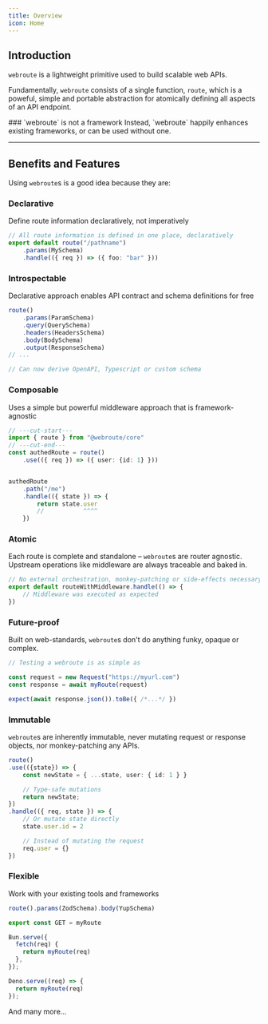 ```yaml
---
title: Overview
icon: Home
---
```


## Introduction

`webroute` is a lightweight primitive used to build scalable web APIs.

Fundamentally, `webroute` consists of a single function, `route`, which is a poweful, simple and portable abstraction for atomically defining all aspects of an API endpoint.

<Callout>
### `webroute` is not a framework
 Instead, `webroute` happily enhances existing frameworks, or can be used without one.
</Callout>


---

## Benefits and Features

Using `webroute`s is a good idea because they are:


### Declarative

Define route information declaratively, not imperatively

```ts
// All route information is defined in one place, declaratively
export default route("/pathname")
	.params(MySchema)
	.handle(({ req }) => ({ foo: "bar" }))
```

### Introspectable

Declarative approach enables API contract and schema definitions for free

```ts
route()
	.params(ParamSchema)
	.query(QuerySchema)
	.headers(HeadersSchema)
	.body(BodySchema)
	.output(ResponseSchema)
// ...

// Can now derive OpenAPI, Typescript or custom schema
```

### Composable

Uses a simple but powerful middleware approach that is framework-agnostic

```ts twoslash
// ---cut-start---
import { route } from "@webroute/core"
// ---cut-end---
const authedRoute = route()
	.use(({ req }) => ({ user: {id: 1} }))


authedRoute
	.path("/me")
	.handle(({ state }) => {
		return state.user
		//           ^^^^
	})
```

### Atomic

Each route is complete and standalone – `webroute`s are router agnostic. Upstream operations like middleware are always traceable and baked in.

```ts title="posts/route.ts"
// No external orchestration, monkey-patching or side-effects necessary.
export default routeWithMiddleware.handle(() => { 
	// Middleware was executed as expected
})
```

### Future-proof

Built on web-standards, `webroute`s don't do anything funky, opaque or complex.

```ts
// Testing a webroute is as simple as

const request = new Request("https://myurl.com")
const response = await myRoute(request)

expect(await response.json()).toBe({ /*...*/ })
```

### Immutable

`webroute`s are inherently immutable, never mutating request or response objects, nor monkey-patching any APIs.

```ts
route()
.use(({state}) => {
	const newState = { ...state, user: { id: 1 } }

	// Type-safe mutations
	return newState;
})
.handle(({ req, state }) => {
	// Or mutate state directly
	state.user.id = 2

	// Instead of mutating the request
	req.user = {}
})

```


### Flexible

Work with your existing tools and frameworks

```ts title="validator-agnostic.ts"
route().params(ZodSchema).body(YupSchema)
```

```ts title="nextjs/route.ts"
export const GET = myRoute
```

```ts title="bun-api.ts"
Bun.serve({
  fetch(req) {
    return myRoute(req)
  },
});
```

```ts title="deno-api.ts"
Deno.serve((req) => {
  return myRoute(req)
});
```

And many more...